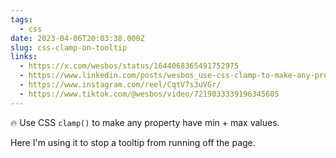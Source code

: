 ```yaml
---
tags:
  - css
date: 2023-04-06T20:03:38.000Z
slug: css-clamp-on-tooltip
links:
  - https://x.com/wesbos/status/1644068365491752975
  - https://www.linkedin.com/posts/wesbos_use-css-clamp-to-make-any-property-have-activity-7049834710469902336-wTNQ/
  - https://www.instagram.com/reel/CqtV7s3uVGr/
  - https://www.tiktok.com/@wesbos/video/7219033339196345605
---
```


🔥 Use CSS `clamp()` to make any property have min + max values. 

Here I'm using it to stop a tooltip from running off the page.
